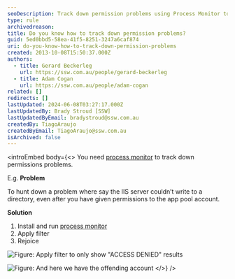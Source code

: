 ```yaml
---
seoDescription: Track down permission problems using Process Monitor to troubleshoot issues with IIS servers and app pool accounts.
type: rule
archivedreason:
title: Do you know how to track down permission problems?
guid: 5ed0bbd5-58ea-41f5-8251-3247a6caf874
uri: do-you-know-how-to-track-down-permission-problems
created: 2013-10-08T15:50:37.000Z
authors:
  - title: Gerard Beckerleg
    url: https://ssw.com.au/people/gerard-beckerleg
  - title: Adam Cogan
    url: https://ssw.com.au/people/adam-cogan
related: []
redirects: []
lastUpdated: 2024-06-08T03:27:17.000Z
lastUpdatedBy: Brady Stroud [SSW]
lastUpdatedByEmail: bradystroud@ssw.com.au
createdBy: TiagoAraujo
createdByEmail: TiagoAraujo@ssw.com.au
isArchived: false
---
```


<introEmbed
  body={<>
You need [process monitor](http://technet.microsoft.com/en-us/sysinternals/bb896645.aspx?WT.mc_id=DT-MVP-33518) to track down permissions problems.

E.g. **Problem**

To hunt down a problem where say the IIS server couldn’t write to a directory, even after you have given permissions to the app pool account.

**Solution**

1. Install and run
   [process monitor](http://technet.microsoft.com/en-us/sysinternals/bb896645.aspx?WT.mc_id=DT-MVP-33518)
2. Apply filter
3. Rejoice

![Figure: Apply filter to only show "ACCESS DENIED" results](/uploads/rules/do-you-know-how-to-track-down-permission-problems/process-monitor-filter.jpg)

![Figure: And here we have the offending account](/uploads/rules/do-you-know-how-to-track-down-permission-problems/event-properties.jpg)
  </>}
/>
